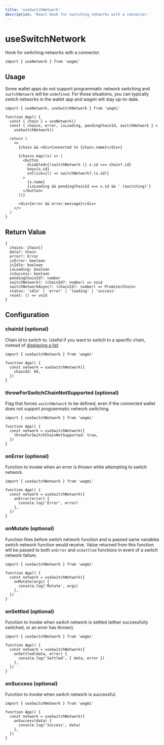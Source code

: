 ```yaml
---
title: 'useSwitchNetwork'
description: 'React Hook for switching networks with a connector.'
---
```


# useSwitchNetwork

Hook for switching networks with a connector.

```tsx
import { useNetwork } from 'wagmi'
```

## Usage

Some wallet apps do not support programmatic network switching and `switchNetwork` will be `undefined`. For those situations, you can typically switch networks in the wallet app and wagmi will stay up-to-date.

```tsx
import { useNetwork, useSwitchNetwork } from 'wagmi'

function App() {
  const { chain } = useNetwork()
  const { chains, error, isLoading, pendingChainId, switchNetwork } =
    useSwitchNetwork()

  return (
    <>
      {chain && <div>Connected to {chain.name}</div>}

      {chains.map((x) => (
        <button
          disabled={!switchNetwork || x.id === chain?.id}
          key={x.id}
          onClick={() => switchNetwork?.(x.id)}
        >
          {x.name}
          {isLoading && pendingChainId === x.id && ' (switching)'}
        </button>
      ))}

      <div>{error && error.message}</div>
    </>
  )
}
```

## Return Value

```tsx
{
  chains: Chain[]
  data?: Chain
  error?: Error
  isError: boolean
  isIdle: boolean
  isLoading: boolean
  isSuccess: boolean
  pendingChainId?: number
  switchNetwork?: (chainId?: number) => void
  switchNetworkAsync?: (chainId?: number) => Promise<Chain>
  status: 'idle' | 'error' | 'loading' | 'success'
  reset: () => void
}
```

## Configuration

### chainId (optional)

Chain id to switch to. Useful if you want to switch to a specific chain, instead of [displaying a list](/docs/hooks/useNetwork#usage).

```tsx {5}
import { useSwitchNetwork } from 'wagmi'

function App() {
  const network = useSwitchNetwork({
    chainId: 69,
  })
}
```

### throwForSwitchChainNotSupported (optional)

Flag that forces `switchNetwork` to be defined, even if the connected wallet does not support programmatic network switching.

```tsx {5}
import { useSwitchNetwork } from 'wagmi'

function App() {
  const network = useSwitchNetwork({
    throwForSwitchChainNotSupported: true,
  })
}
```

### onError (optional)

Function to invoke when an error is thrown while attempting to switch network.

```tsx {5-7}
import { useSwitchNetwork } from 'wagmi'

function App() {
  const network = useSwitchNetwork({
    onError(error) {
      console.log('Error', error)
    },
  })
}
```

### onMutate (optional)

Function fires before switch network function and is passed same variables switch network function would receive. Value returned from this function will be passed to both `onError` and `onSettled` functions in event of a switch network failure.

```tsx {5-7}
import { useSwitchNetwork } from 'wagmi'

function App() {
  const network = useSwitchNetwork({
    onMutate(args) {
      console.log('Mutate', args)
    },
  })
}
```

### onSettled (optional)

Function to invoke when switch network is settled (either successfully switched, or an error has thrown).

```tsx {5-7}
import { useSwitchNetwork } from 'wagmi'

function App() {
  const network = useSwitchNetwork({
    onSettled(data, error) {
      console.log('Settled', { data, error })
    },
  })
}
```

### onSuccess (optional)

Function to invoke when switch network is successful.

```tsx {5-7}
import { useSwitchNetwork } from 'wagmi'

function App() {
  const network = useSwitchNetwork({
    onSuccess(data) {
      console.log('Success', data)
    },
  })
}
```
